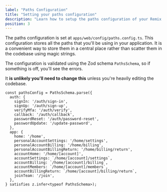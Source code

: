 ```yaml
---
label: "Paths Configuration"
title: "Setting your paths configuration"
description: "Learn how to setup the paths configuration of your Remix Supabase application"
position: 3
---
```


The paths configuration is set at `apps/web/config/paths.config.ts`. This configuration stores all the paths that you'll be using in your application. It is a convenient way to store them in a central place rather than scatter them in the codebase using magic strings.

The configuration is validated using the Zod schema `PathsSchema`, so if something is off, you'll see the errors.

It **is unlikely you'll need to change this** unless you're heavily editing the codebase.

```tsx
const pathsConfig = PathsSchema.parse({
  auth: {
    signIn: '/auth/sign-in',
    signUp: '/auth/sign-up',
    verifyMfa: '/auth/verify',
    callback: '/auth/callback',
    passwordReset: '/auth/password-reset',
    passwordUpdate: '/update-password',
  },
  app: {
    home: '/home',
    personalAccountSettings: '/home/settings',
    personalAccountBilling: '/home/billing',
    personalAccountBillingReturn: '/home/billing/return',
    accountHome: '/home/[account]',
    accountSettings: `/home/[account]/settings`,
    accountBilling: `/home/[account]/billing`,
    accountMembers: `/home/[account]/members`,
    accountBillingReturn: `/home/[account]/billing/return`,
    joinTeam: '/join',
  },
} satisfies z.infer<typeof PathsSchema>);
```